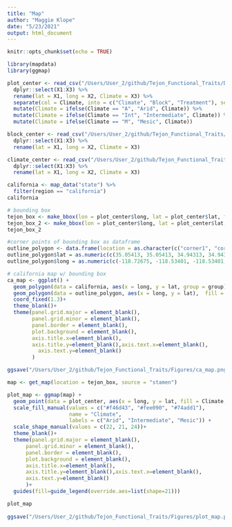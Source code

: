 ```yaml
---
title: "Map"
author: "Maggie Klope"
date: "5/23/2021"
output: html_document
---
```


```r
knitr::opts_chunk$set(echo = TRUE)

library(mapdata)
library(ggmap)

plot_center <- read_csv("/Users/User_2/github/Tejon_Functional_Traits/Datasheets/plot_center_gps_points.csv", col_names = FALSE) %>% 
  dplyr::select(X1:X3) %>%
  rename(lat = X1, long = X2, Climate = X3) %>% 
  separate(col = Climate, into = c("Climate", "Block", "Treatment"), sep = "_") %>% 
  mutate(Climate = ifelse(Climate == "A", "Arid", Climate)) %>% 
  mutate(Climate = ifelse(Climate == "Int", "Intermediate", Climate)) %>% 
  mutate(Climate = ifelse(Climate == "M", "Mesic", Climate))

block_center <- read_csv("/Users/User_2/github/Tejon_Functional_Traits/Datasheets/block_center_gps_points.csv", col_names = FALSE) %>% 
  dplyr::select(X1:X3) %>%
  rename(lat = X1, long = X2, Climate = X3)

climate_center <- read_csv("/Users/User_2/github/Tejon_Functional_Traits/Datasheets/climate_center_gps_points.csv", col_names = FALSE) %>% 
  dplyr::select(X1:X3) %>%
  rename(lat = X1, long = X2, Climate = X3)
```


```r

california <- map_data("state") %>% 
  filter(region == "california")
california

# bounding box
tejon_box <- make_bbox(lon = plot_center$long, lat = plot_center$lat, f = .1)
tejon_box_2 <- make_bbox(lon = plot_center$long, lat = plot_center$lat, f = .5)
tejon_box_2

#corner points of bounding box as dataframe
outline_polygon <- data.frame(location = as.character(c("corner1", "corner2", "corner3", "corner4")))
outline_polygon$lat = as.numeric(c(35.05413, 35.05413, 34.94313, 34.94313))
outline_polygon$long = as.numeric(c(-118.72675, -118.53401, -118.53401, -118.72675))

# california map w/ bounding box
ca_map <- ggplot() +
  geom_polygon(data = california, aes(x = long, y = lat, group = group), fill = "#dfc27d")+
  geom_polygon(data = outline_polygon, aes(x = long, y = lat),  fill = "black")+
  coord_fixed(1.3)+
  theme_blank()+
  theme(panel.grid.major = element_blank(),
        panel.grid.minor = element_blank(),
        panel.border = element_blank(),
        plot.background = element_blank(),
        axis.title.x=element_blank(),
        axis.title.y=element_blank(),axis.text.x=element_blank(),
          axis.text.y=element_blank()
        )

ggsave("/Users/User_2/github/Tejon_Functional_Traits/Figures/ca_map.png")

map <- get_map(location = tejon_box, source = "stamen")

plot_map <- ggmap(map) +
  geom_point(data = plot_center, aes(x = long, y = lat, fill = Climate, shape = Treatment), size = 5) +
  scale_fill_manual(values = c("#f46d43", "#fee090", "#74add1"),
                    name = "Climate",
                    labels = c("Arid", "Intermediate", "Mesic")) +
  scale_shape_manual(values = c(22, 21, 24))+
  theme_blank()+
  theme(panel.grid.major = element_blank(),
      panel.grid.minor = element_blank(),
      panel.border = element_blank(),
      plot.background = element_blank(),
      axis.title.x=element_blank(),
      axis.title.y=element_blank(),axis.text.x=element_blank(),
      axis.text.y=element_blank()
      )+
  guides(fill=guide_legend(override.aes=list(shape=21)))

plot_map 
  
ggsave("/Users/User_2/github/Tejon_Functional_Traits/Figures/plot_map.png")
```

